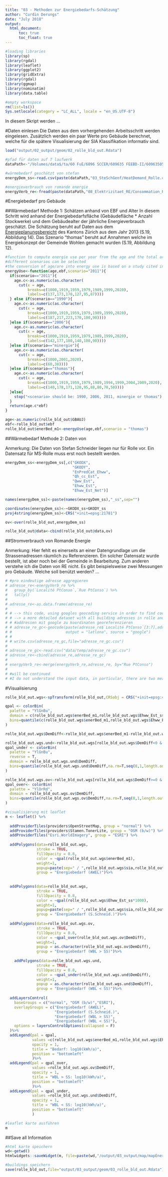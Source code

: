 ```yaml
---
title: "03 - Methoden zur Energiebedarfs-Schätzung"
author: "Curdin Derungs"
date: "July 2018"
output:
  html_document:
      toc: true
      toc_float: true
---
```


```r

#loading libraries
library(sp)
library(rgdal)
library(leaflet)
library(ggplot2)
library(gridExtra)
library(rgdal)
library(ggmap)
library(nominatim)
library(data.table)

#empty workspace
rm(list=ls())
Sys.setlocale(category = "LC_ALL", locale = "en_US.UTF-8")
```

In diesem Skript werden ...

#Daten einlesen
Die Daten aus dem vorhergehenden Arbeitsschritt werden eingelesen. Zusätzlich werden ein paar Werte pro Gebäude berechnet, welche für die spätere Visualisierung der SIA Klassifikation informativ sind.
```r
load("output/02_output/geom/02_rolle_bld_out.Rdata")

#pfad für daten auf T laufwerk
dataPath<-"/Volumes/data$/ta/60 FuE/6096 SCCER/609635 FEEBD-II/60963505 Work Packages/JA RED/06-Daten/"

#wärmebedarf geschätzt von stefan
energyDem_ss<-read.csv(paste(dataPath,"03_SteSchGenf/HeatDemand_Rolle.csv",sep=""),sep="\t")

#energieverbrauch von romande energie
energyVerb_re<-fread(paste(dataPath,"08_Elektrizitaet_RE/Consommation_Rolle.csv",sep=""),encoding="UTF-8")
```


#Energiebedarf pro Gebäude

##Wärmebedarf Methode 1: Schätzen anhand von EBF und Alter
In diesem Schritt wird anhand der Energiebedarfsfläche (Gebäudefläche * Anzahl Stockwerke) und dem Gebäudealter der jährliche Energieverbrauch geschätzt. Die Schätzung beruht auf Daten aus dem [Energieplanungsbereicht](https://www.zh.ch/internet/de/aktuell/news/medienmitteilungen/2014/energieplanungsbericht_zeigt_erfolge_und_herausforderungen/_jcr_content/contentPar/downloadlist/downloaditems/44_1389359316861.spooler.download.1389359268717.pdf/Energieplanungsbericht-2013.pdf) des Kantons Zürich aus dem Jahr 2013 (S.19, Abbildung 14). Das Szenario "thomas" beruht auf Annahmen welche im Energiekonzept der Gemeinde Wohlen gemacht wurden (S.19, Abbildung 12).

```r
#function to compute energie use per year from the age and the total area of a building
#different scenarios can be selected
#the conversion of age/are into energy use is based on a study cited in the header
energyUse<-function(age,ebf,scenario="2011"){
  if(scenario=="2011"){
    age.c<-as.numeric(as.character(
      cut(x = age,
          breaks=c(1000,1919,1959,1979,1989,1999,2020),
          labels=c(137,173,170,127,95,87))))
  } else if(scenario=="1990"){
    age.c<-as.numeric(as.character(
      cut(x = age,
          breaks=c(1000,1919,1959,1979,1989,1999,2020),
          labels=c(187,217,223,170,100,90))))
  }else if(scenario=="2006"){
    age.c<-as.numeric(as.character(
      cut(x = age,
          breaks=c(1000,1919,1959,1979,1989,1999,2020),
          labels=c(142,177,180,140,100,90))))
  }else if(scenario=="minergie"){
    age.c<-as.numeric(as.character(
      cut(x = age,
          breaks=c(1000,2001,2020),
          labels=c(60,38))))
  }else if(scenario=="thomas"){
    age.c<-as.numeric(as.character(
      cut(x = age,
          breaks=c(1000,1919,1959,1979,1989,1994,1999,2004,2009,2020),
          labels=c(140,178,171,120,95,88,80,70,50))))
  }else{
    stop("<scenario> should be: 1990, 2006, 2011, minergie or thomas")
  }
  return(age.c*ebf)
}

age<-as.numeric(rolle_bld_out$GBAUJ)
ebf<-rolle_bld_out$ebf
rolle_bld_out$enerBed_m1<-energyUse(age,ebf,scenario = "thomas")
```

##Wärmebedarf Methode 2: Daten von <Stefan Schneider>

Anmerkung: Die Daten von Stefan Schneider liegen nur für Rolle vor. Ein Datensatz für MS-Rolle muss erst noch bestellt werden.

```r
energyDem_ss<-energyDem_ss[,c("GKODX",
                              "GKODY",
                              "EnPredCat_Ehww",
                              "Qh_cc_Est",
                              "Qww_Est",
                              "Ehww_Est",
                              "Ehww_Est_Net")]

names(energyDem_ss)<-paste(names(energyDem_ss),"_ss",sep="")

coordinates(energyDem_ss)<-~GKODX_ss+GKODY_ss
proj4string(energyDem_ss)<-CRS("+init=epsg:21781")

ov<-over(rolle_bld_out,energyDem_ss)

rolle_bld_out@data<-cbind(rolle_bld_out@data,ov)
```

##Stromverbrauch von Romande Energie

Anmerkung: Hier fehlt es einerseits an einer Datengrundlage um die Strassenadressen räumlich zu Referenzieren. Ein solcher Datensatz wurde bestellt, ist aber noch bei der Gemeinde in Bearbeitung. Zum anderen verstehe ich die Daten von RE nicht. Es gibt beispielsweise zwei Messungen pro Gebäude. Welche soll benützt werden? ...

```r
# #pro eindeutige adresse aggregieren
# adresse_re<-energyVerb_re %>%
#   group_by(`Localité PtConso`,`Rue PtConso`) %>%
#   tally()
# 
# adresse_re<-as.data.frame(adresse_re)
# 
# # --> this code, using googles geocoding service in order to find coordinates for the energy use data from re only finds coordinates for some 55% of all entries.
# # --> a more detailed dataset with all building adresses in rolle and ms-rolle should be conetributed by the comunity
# # #addressen mit google zu koordinaten georeferenzieren
# # adresse_re_gc<-geocode(paste(adresse_re$`Localité PtConso`[3:7],adresse_re$`Rue PtConso`[3:7],sep=", "),
# #                        output = "latlona", source = "google")
# # 
# # write.csv(adresse_re_gc,file="adresse_re_gc.csv")
# 
# adresse_re_gc<-read.csv("data/temp/adresse_re_gc.csv")
# adresse_re<-cbind(adresse_re,adresse_re_gc)
# 
# energyVerb_re<-merge(energyVerb_re,adresse_re, by="Rue PtConso")
# 
# #will be continued
# #I do not understand the input data, in particular, there are two measure per household, hphq-double and hqhc-double. which one should be consideredd. then, there is data for different years and months, which value represents energy use best?
```



#Visualisierung



```r

rolle_bld_out.wgs<-spTransform(rolle_bld_out,CRSobj = CRS("+init=epsg:4326"))

qpal <- colorBin(
  palette = "YlGnBu",
  domain = c(rolle_bld_out.wgs$enerBed_m1,rolle_bld_out.wgs$Ehww_Est_ss*1000),
  bins=quantile(c(rolle_bld_out.wgs$enerBed_m1,rolle_bld_out.wgs$Ehww_Est_ss*1000),na.rm=T,seq(0,1,length.out = 5))
)

rolle_bld_out.wgs$DemDiff<-rolle_bld_out.wgs$enerBed_m1-rolle_bld_out.wgs$Ehww_Est_ss*1000

rolle_bld_out.wgs.und<-rolle_bld_out.wgs[rolle_bld_out.wgs$DemDiff<0 & !is.na(rolle_bld_out.wgs$DemDiff),]
qpal_under <- colorBin(
  palette = "YlGnBu",
  reverse = T,
  domain = rolle_bld_out.wgs.und$DemDiff,
  bins=quantile(rolle_bld_out.wgs.und$DemDiff,na.rm=T,seq(0,1,length.out = 5))
)

rolle_bld_out.wgs.ov<-rolle_bld_out.wgs[rolle_bld_out.wgs$DemDiff>=0 & !is.na(rolle_bld_out.wgs$DemDiff),]
qpal_over<- colorBin(
  palette = "YlOrRd",
  domain = rolle_bld_out.wgs.ov$DemDiff,
  bins=quantile(rolle_bld_out.wgs.ov$DemDiff,na.rm=T,seq(0,1,length.out = 5))
)

#visualisierung mit leaflet
m <- leaflet() %>%
    
  addProviderTiles(providers$OpenStreetMap, group = "normal") %>%
  addProviderTiles(providers$Stamen.TonerLite, group = "OSM (b/w)") %>%
  addProviderTiles("Esri.WorldImagery", group = "ESRI") %>%
  
  addPolygons(data=rolle_bld_out.wgs,
              stroke = TRUE,
              fillOpacity = 0.8, 
              color = ~qpal(rolle_bld_out.wgs$enerBed_m1),
              weight=1,
              popup=paste(sep=" / ",rolle_bld_out.wgs$sia,rolle_bld_out.wgs$GBAUJ,round(rolle_bld_out.wgs$ebf),rolle_bld_out.wgs$GENWW_text,round(rolle_bld_out.wgs$enerBed_m1)),
              group = "Energiebedarf (AWEL)")%>%
  
    
  addPolygons(data=rolle_bld_out.wgs,
              stroke = TRUE,
              fillOpacity = 0.8, 
              color = ~qpal(rolle_bld_out.wgs$Ehww_Est_ss*1000),
              weight=1,
              popup=paste(sep=" / ",rolle_bld_out.wgs$sia,rolle_bld_out.wgs$GBAUJ,round(rolle_bld_out.wgs$ebf),rolle_bld_out.wgs$GENWW_text,round(rolle_bld_out.wgs$Ehww_Est_ss*1000)),
              group = "Energiebedarf (S.Schneid.)")%>%
  
  addPolygons(data=rolle_bld_out.wgs.ov,
              stroke = TRUE,
              fillOpacity = 0.8, 
              color = ~qpal_over(rolle_bld_out.wgs.ov$DemDiff),
              weight=1,
              popup = as.character(rolle_bld_out.wgs.ov$DemDiff),
              group = "Energiebedarf (WBL > SS)")%>%
  
    addPolygons(data=rolle_bld_out.wgs.und,
              stroke = TRUE,
              fillOpacity = 0.8, 
              color = ~qpal_under(rolle_bld_out.wgs.und$DemDiff),
              weight=1,
              popup = as.character(rolle_bld_out.wgs.und$DemDiff),
              group = "Energiebedarf (WBL < SS)")%>%
  
  addLayersControl(
    baseGroups = c("normal", "OSM (b/w)","ESRI"),
    overlayGroups = c("Energiebedarf (AWEL)",
                      "Energiebedarf (S.Schneid.)",
                      "Energiebedarf (WBL > SS)",
                      "Energiebedarf (WBL < SS)"),
    options = layersControlOptions(collapsed = F)
  )%>%
  addLegend(pal = qpal, 
            values =c(rolle_bld_out.wgs$enerBed_m1,rolle_bld_out.wgs$Ehww_Est_ss*1000), 
            opacity = 1,
            title = "Bedarf: log10(kWh/a)",
            position = "bottomleft"
            )%>%
  addLegend(pal = qpal_over, 
            values =rolle_bld_out.wgs.ov$DemDiff, 
            opacity = 1,
            title = "WBL > SS: log10(kWh/a)",
            position = "bottomleft"
            )%>%
  addLegend(pal = qpal_under, 
            values =rolle_bld_out.wgs.und$DemDiff, 
            opacity = 1,
            title = "WBL < SS: log10(kWh/a)",
            position = "bottomleft"
            )

#leaflet karte ausführen
m
```


##Save all Information
```r
#html karte speichern
wd<-getwd()
htmlwidgets::saveWidget(m, file=paste(wd,"/output/03_output/map/mapEnergy.html",sep=""),selfcontained = T)

#buildings speichern
save(rolle_bld_out,file="output/03_output/geom/03_rolle_bld_out.Rdata")
```